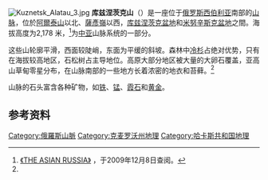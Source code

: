 [[File:Kuznetsk_Alatau_3.jpg|thumb]]
'''库兹涅茨克山'''（{{lang|ru|Кузнецкий Алатау}}）是一座位于[[俄罗斯|俄罗斯]][[西伯利亚|西伯利亚]]南部的[[山脉|山脉]]，位於[[阿爾泰山|阿爾泰山]]以北、[[薩彥嶺|薩彥嶺]]以西，[[库兹涅茨克盆地|库兹涅茨克盆地]]和[[米努辛斯克盆地|米努辛斯克盆地]]之間。海拔高度为2,178 米，<ref name="pisum">[http://pisum.bionet.nsc.ru/kosterin/korgor/geogr.htm 《THE ASIAN RUSSIA》] {{Wayback|url=http://pisum.bionet.nsc.ru/kosterin/korgor/geogr.htm |date=20150410074411 }}，于2009年12月8日查阅。</ref>为[[中亚|中亚]]山脉系统的一部分。

这些山轮廓平滑，西面较陡峭，东面为平缓的斜坡。森林中[[冷杉属|冷杉]]占绝对优势，只有在海拔较高地区，石松树占主导地位。高原大部分地区被大量的大卵石覆盖，亚高山草甸零星分布，在山脉南部的一些地方长着浓密的地衣和苔藓。<ref name="pisum"/>

山脉的石头富含各种矿物，如[[铁|铁]]、[[锰|锰]]、[[霞石|霞石]]和[[金|黄金]]。

==参考资料==
{{reflist}}

{{commonscat|Kuznetsk Alatau}}

{{Authority control}}

[[Category:俄羅斯山脈|Category:俄羅斯山脈]]
[[Category:克麦罗沃州地理|Category:克麦罗沃州地理]]
[[Category:哈卡斯共和国地理|Category:哈卡斯共和国地理]]